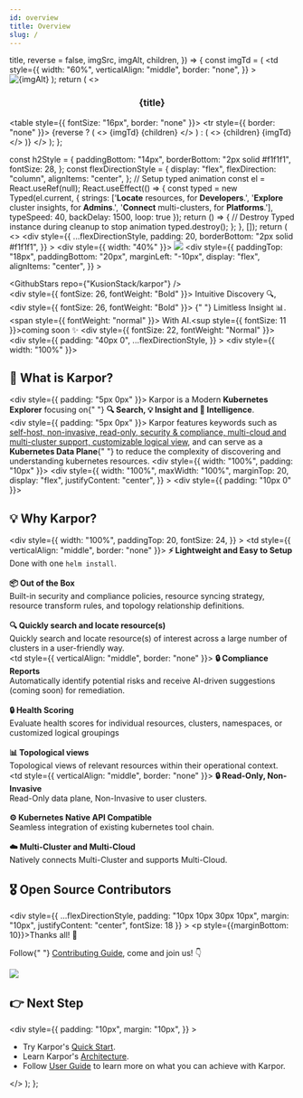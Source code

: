 ```yaml
---
id: overview
title: Overview
slug: /
---
```



  title,
  reverse = false,
  imgSrc,
  imgAlt,
  children,
}) => {
  const imgTd = (
    <td
      style={{
        width: "60%",
        verticalAlign: "middle",
        border: "none",
      }}
    >
      <img src={imgSrc} alt={imgAlt} />
    </td>
  );
  return (
    <>
      <h3 align="center">{title}</h3>
      <table style={{ fontSize: "16px", border: "none" }}>
        <tr style={{ border: "none" }}>
          {reverse ? (
            <>
              {imgTd}
              {children}
            </>
          ) : (
            <>
              {children}
              {imgTd}
            </>
          )}
        </tr>
      </table>
    </>
  );
};

  const h2Style = {
    paddingBottom: "14px",
    borderBottom: "2px solid #f1f1f1",
    fontSize: 28,
  };
  const flexDirectionStyle = {
    display: "flex",
    flexDirection: "column",
    alignItems: "center",
  };
  // Setup typed animation
  const el = React.useRef(null);
  React.useEffect(() => {
    const typed = new Typed(el.current, {
      strings: ['<b>Locate</b> resources, for <b>Developers</b>.',
      '<b>Explore</b> cluster insights, for <b>Admins</b>.',
      '<b>Connect</b> multi-clusters, for <b>Platforms</b>.'],
      typeSpeed: 40,
      backDelay: 1500,
      loop: true
    });
    return () => {
      // Destroy Typed instance during cleanup to stop animation
      typed.destroy();
    };
  }, []);
  return (
    <>
      <div
        style={{
          ...flexDirectionStyle,
          padding: 20,
          borderBottom: "2px solid #f1f1f1",
        }}
      >
        <div style={{ width: "40%" }}>
          <img src={logoImg} />
        </div>
        <div
          style={{
            paddingTop: "18px",
            paddingBottom: "20px",
            marginLeft: "-10px",
            display: "flex",
            alignItems: "center",
          }}
        >
          <div>
            <KarporButton
              url="https://karpor-demo.kusionstack.io"
              btnText="Demo"
            />
          </div>
          <div>
            <GithubStars repo={"KusionStack/karpor"} />
          </div>
        </div>
        <div style={{ fontSize: 26, fontWeight: "Bold" }}>
          Intuitive Discovery 🔍,
        </div>
        <div style={{ fontSize: 26, fontWeight: "Bold" }}>
          {" "}
          Limitless Insight 📊. <span style={{ fontWeight: "normal" }}>
            With AI.<sup style={{ fontSize: 11 }}>coming soon </sup>
          </span>✨
        </div>
        <div style={{ fontSize: 22, fontWeight: "Normal" }}>
          <span ref={el} />
        </div>
      </div>
      <div>
        <div
          style={{
            padding: "40px 0",
            ...flexDirectionStyle,
          }}
        >
          <div style={{ width: "100%" }}>
            <h2 style={h2Style}>📖 What is Karpor?</h2>
            <div style={{ padding: "5px 0px" }}>
              Karpor is a Modern <b>Kubernetes Explorer</b> focusing on{" "}
              <b>🔍 Search, 💡 Insight and 🤖 Intelligence</b>.
            </div>
            <div style={{ padding: "5px 0px" }}>
              Karpor features keywords such as <u>self-host, non-invasive, read-only,
              security & compliance, multi-cloud and multi-cluster support, customizable
              logical view</u>, and can serve as a <b>Kubernetes Data
              Plane</b>{" "}
              to reduce the complexity of discovering and understanding kubernetes
              resources.
            </div>
          </div>
          <div style={{ width: "100%", padding: "10px" }}>
            <div
              style={{
                width: "100%",
                maxWidth: "100%",
                marginTop: 20,
                display: "flex",
                justifyContent: "center",
              }}
            >
              <ReactPlayer
                width="100%"
                height="100%"
                playing
                loop
                controls
                url="/karpor/assets/overview/demo.mp4"
              />
            </div>
          </div>
        </div>
        <div style={{ padding: "10px 0" }}>
          <h2 style={h2Style}>💡 Why Karpor?</h2>
          <div
            style={{
              width: "100%",
              paddingTop: 20,
              fontSize: 24,
            }}
          >
            <FeatureBlock
              title="🤝 User Friendly"
              imgSrc={userFriendlyImg}
              imgAlt="User Friendly"
            >
              <td style={{ verticalAlign: "middle", border: "none" }}>
                <b>⚡️ Lightweight and Easy to Setup</b>
                <br />
                Done with one `helm install`.
                <br />
                <br />
                <b>📦 Out of the Box</b>
                <br />
                Built-in security and compliance policies, resource syncing strategy,
                resource transform rules, and topology relationship definitions.
                <br />
                <br />
                <b>🔍 Quickly search and locate resource(s)</b>
                <br />
                Quickly search and locate resource(s) of interest across a large
                number of clusters in a user-friendly way.
              </td>
            </FeatureBlock>
            <br />
            <FeatureBlock
              title="✨ Intelligent"
              imgSrc={intelligentImg}
              reverse={true}
              imgAlt="Intelligent"
            >
              <td style={{ verticalAlign: "middle", border: "none" }}>
                <b>🔒 Compliance Reports</b>
                <br />
                Automatically identify potential risks and receive AI-driven
                suggestions (coming soon) for remediation.
                <br />
                <br />
                <b>🔒 Health Scoring </b>
                <br />
                Evaluate health scores for individual resources, clusters, 
                namespaces, or customized logical groupings 
                <br />
                <br />
                <b>📊 Topological views</b>
                <br />
                Topological views of relevant resources within their
                operational context.
              </td>
            </FeatureBlock>
            <br />
            <FeatureBlock
              title="⚡️ Low Burden"
              imgSrc={lowBurdenImg}
              imgAlt="Low Burden"
            >
              <td style={{ verticalAlign: "middle", border: "none" }}>
                <b>🔒 Read-Only, Non-Invasive</b>
                <br />
                Read-Only data plane, Non-Invasive to user clusters.
                <br />
                <br />
                <b>⚙️ Kubernetes Native API Compatible</b>
                <br />
                Seamless integration of existing kubernetes tool chain.
                <br />
                <br />
                <b>☁️ Multi-Cluster and Multi-Cloud</b>
                <br />
                Natively connects Multi-Cluster and supports Multi-Cloud.
              </td>
            </FeatureBlock>
            <br />
          </div>
        </div>
      </div>
      <h2 style={h2Style}>🎖️ Open Source Contributors</h2>
      <div
        style={{
          ...flexDirectionStyle,
          padding: "10px 10px 30px 10px",
          margin: "10px",
          justifyContent: "center",
          fontSize: 18
        }}
      >
        <p style={{marginBottom: 10}}>Thanks all! 🍻</p>
        <p>
          Follow{" "}
          <a href="developer-guide/contribution-guide/">Contributing Guide</a>,
          come and join us! 👇
        </p>
        <img src="https://contrib.rocks/image?repo=KusionStack/karpor" />
      </div>
      <h2 style={h2Style}>👉 Next Step</h2>
      <div
        style={{
          padding: "10px",
          margin: "10px",
        }}
      >
        <ul>
          <li>Try Karpor's <a href="getting-started/quick-start">Quick Start</a>.</li>
          <li>Learn Karpor's <a href="concepts/architecture">Architecture</a>.</li>
          <li>Follow <a href="user-guide/multi-cluster-management">User Guide</a> to learn more on what you can achieve with Karpor.</li>
        </ul>
      </div>
    </>
  );
};

<Content />

<!--
## Karpor vs. Others

|                                | **Karpor** | **Kubevious** | **Clusterpedia** | **Kubeview** | **Kubernetes Dashboard** |
| ------------------------------ | ----------- | ------------- | ---------------- | ------------ | ------------------------ |
| Kubernetes-Native Support      | ✅           | ✅             | ✅                | ✅            | ✅                        |
| Resource Search                | ✅           | ✅             | ✅                | ✅            | ✅                        |
| Multi-Cluster Management       | ✅           | ✅             | ✅                | ❌            | ❌                        |
| Resource Sync                  | ✅           | ❌             | ✅                | ❌            | ❌                        |
| Cross-Cluster Search           | ✅           | ✅             | ✅                | ❌            | ❌                        |
| Web UI                         | ✅           | ✅             | ❌                | ✅            | ✅                        |
| Resource Relationship Topology | ✅           | ✅             | ❌                | ✅            | ❌                        |
| Security Compliance            | ✅           | ✅             | ❌                | ❌            | ❌                        |
| Logic View                     | ✅           | ❌             | ❌                | ❌            | ❌                        |

-->
